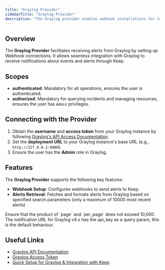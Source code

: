 ```yaml
---
title: "Graylog Provider"
sidebarTitle: "Graylog Provider"
description: "The Graylog provider enables webhook installations for receiving alerts in Keep"
---
```


## Overview

The **Graylog Provider** facilitates receiving alerts from Graylog by setting up Webhook connections. It allows seamless integration with Graylog to receive notifications about events and alerts through Keep.

<AutoGeneratedSnippet />

## Scopes

- **authenticated**: Mandatory for all operations, ensures the user is authenticated.
- **authorized**: Mandatory for querying incidents and managing resources, ensures the user has `Admin` privileges.

## Connecting with the Provider

1. Obtain the **username** and **access token** from your Graylog instance by following [Graylog's API Access Documentation](https://go2docs.graylog.org/current/setting_up_graylog/rest_api_access_tokens.htm?tocpath=Set%20up%20Graylog%7CGet%20Started%20with%20Graylog%7CREST%C2%A0API%7C_____3#CreateanAccessToken).
2. Set the **deployment URL** to your Graylog instance's base URL (e.g., `http://127.0.0.1:9000`).
3. Ensure the user has the **Admin** role in Graylog.

## Features

The **Graylog Provider** supports the following key features:

- **Webhook Setup**: Configures webhooks to send alerts to Keep.
- **Alerts Retrieval**: Fetches and formats alerts from Graylog based on specified search parameters (only a maximum of 10000 most recent alerts)

<Note>
Ensure that the product of `page` and `per_page` does not exceed 10,000.
</Note>

<Note>
The notification URL for Graylog v4.x has the api_key as a query param, this is the default behaviour.
</Note>

## Useful Links

- [Graylog API Documentation](https://go2docs.graylog.org/current/what_is_graylog/what_is_graylog.htm?tocpath=What%20Is%20Graylog%253F%7C_____0)
- [Graylog Access Token](https://go2docs.graylog.org/current/setting_up_graylog/rest_api_access_tokens.htm?tocpath=Set%20up%20Graylog%7CGet%20Started%20with%20Graylog%7CREST%C2%A0API%7C_____3#CreateanAccessToken)
- [Quick Setup for Graylog & Integration with Keep](https://github.com/keephq/keep/keep/providers/graylog_provider/README.md)
